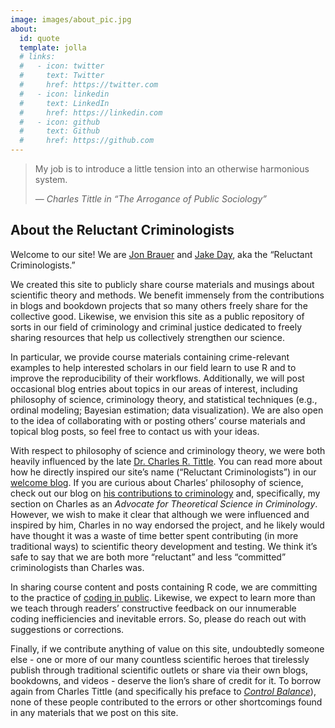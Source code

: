 ```yaml
---
image: images/about_pic.jpg
about:
  id: quote
  template: jolla
  # links:
  #   - icon: twitter
  #     text: Twitter
  #     href: https://twitter.com
  #   - icon: linkedin
  #     text: LinkedIn
  #     href: https://linkedin.com
  #   - icon: github
  #     text: Github
  #     href: https://github.com
---
```


:::{#quote align=center}
> My job is to introduce a little tension into an otherwise harmonious system.
>
> --- *Charles Tittle in "The Arrogance of Public Sociology"*

:::

:::{align=left}
## About the Reluctant Criminologists
:::

Welcome to our site! We are [Jon Brauer](https://www.jonbrauer.com) and [Jake Day](https://www.jacobcday.com/), aka the "Reluctant Criminologists." 

We created this site to publicly share course materials and musings about scientific theory and methods. We benefit immensely from the contributions in blogs and bookdown projects that so many others freely share for the collective good. Likewise, we envision this site as a public repository of sorts in our field of criminology and criminal justice dedicated to freely sharing resources that help us collectively strengthen our science. 

In particular, we provide course materials containing crime-relevant examples to help interested scholars in our field learn to use R and to improve the reproducibility of their workflows. Additionally, we will post occasional blog entries about topics in our areas of interest, including philosophy of science, criminology theory, and statistical techniques (e.g., ordinal modeling; Bayesian estimation; data visualization). We are also open to the idea of collaborating with or posting others' course materials and topical blog posts, so feel free to contact us with your ideas.

With respect to philosophy of science and criminology theory, we were both heavily influenced by the late [Dr. Charles R. Tittle](https://soc.wsu.edu/socnews/remembering-charles-tittle-1938-2021/). You can read more about how he directly inspired our site's name ("Reluctant Criminologists") in our [welcome blog](blog-posts/[1]/welcome-blog.html). If you are curious about Charles' philosophy of science, check out our blog on [his contributions to criminology](blog-posts/[2]/charles-memorial.html) and, specifically, my section on Charles as an *Advocate for Theoretical Science in Criminology*. However, we wish to make it clear that although we were influenced and inspired by him, Charles in no way endorsed the project, and he likely would have thought it was a waste of time better spent contributing (in more traditional ways) to scientific theory development and testing. We think it’s safe to say that we are both more “reluctant” and less “committed” criminologists than Charles was.

In sharing course content and posts containing R code, we are committing to the practice of [coding in public](https://twitter.com/SolomonKurz/status/1487921572509851649). Likewise, we expect to learn more than we teach through readers' constructive feedback on our innumerable coding inefficiencies and inevitable errors. So, please do reach out with suggestions or corrections. 

Finally, if we contribute anything of value on this site, undoubtedly someone else -  one or more of our many countless scientific heroes that tirelessly publish through traditional scientific outlets or share via their own blogs, bookdowns, and videos - deserve the lion's share of credit for it. To borrow again from Charles Tittle (and specifically his preface to [*Control Balance*](https://www.routledge.com/Control-Balance-Toward-A-General-Theory-Of-Deviance/Tittle/p/book/9780813326320)), none of these people contributed to the errors or other shortcomings found in any materials that we post on this site. 
